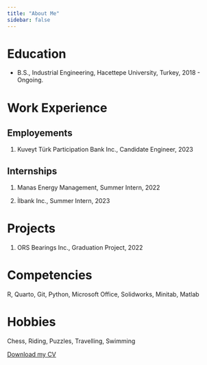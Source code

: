 ```yaml
---
title: "About Me"
sidebar: false
---
```


# Education

-   B.S., Industrial Engineering, Hacettepe University, Turkey, 2018 - Ongoing.

# Work Experience

## Employements

1.  Kuveyt Türk Participation Bank Inc., Candidate Engineer, 2023

## Internships

1.  Manas Energy Management, Summer Intern, 2022

2.  İlbank Inc., Summer Intern, 2023

# Projects

1.  ORS Bearings Inc., Graduation Project, 2022

# Competencies

R, Quarto, Git, Python, Microsoft Office, Solidworks, Minitab, Matlab

# Hobbies

Chess, Riding, Puzzles, Travelling, Swimming

[Download my CV](/assets/mehmet-akif-ozbakir-cv.pdf)


